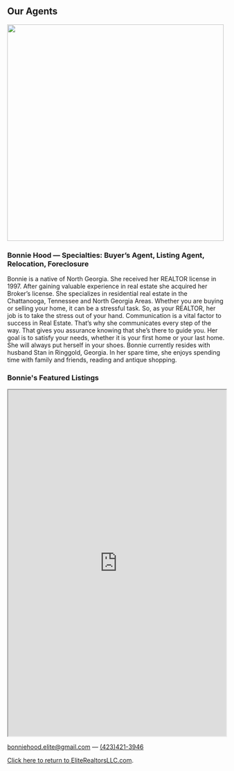 <Container>

<h2>Our Agents</h2>

<img src="https://github.com/charles-hood/elite-realtors-llc/raw/master/content/images/bonniehood.jpg" width="500" height="500" />

<p style="text-align: center;">
<h3>Bonnie Hood &mdash; Specialties:  Buyer’s Agent, Listing Agent, Relocation, Foreclosure</h3>

Bonnie is a native of North Georgia.  She received her REALTOR license in 1997.  After gaining valuable experience in real estate she acquired her Broker’s license.  She specializes in residential real estate in the Chattanooga, Tennessee and North Georgia Areas.  Whether you are buying or selling your home, it can be a stressful task.  So, as your REALTOR, her job is to take the stress out of your hand.   Communication is a vital factor to success in Real Estate.  That’s why she communicates every step of the way.  That gives you assurance knowing that she’s there to guide you.  Her goal is to satisfy your needs, whether it is your first home or your last home.   She will always put herself in your shoes. 
Bonnie currently resides with husband Stan in Ringgold, Georgia.  In her spare time, she enjoys spending time with family and friends, reading and antique shopping.  

<h3>Bonnie's Featured Listings</h3>
<iframe src="https://www.flexmls.com/cgi-bin/mainmenu.cgi?cmd=srv+share/view.html&recid=394S3&blurb=Selected&bypass=Y&no_html_header=true" width="100%" height="800px"></iframe>

<a href="mailto:bonniehood.elite@gmail.com">bonniehood.elite@gmail.com</a>&nbsp;&mdash;&nbsp;<a href="tel:4234213946">(423)421-3946</a>
<p />

[Click here to return to EliteRealtorsLLC.com](https://eliterealtorsllc.com/).

</p>
</Container>
